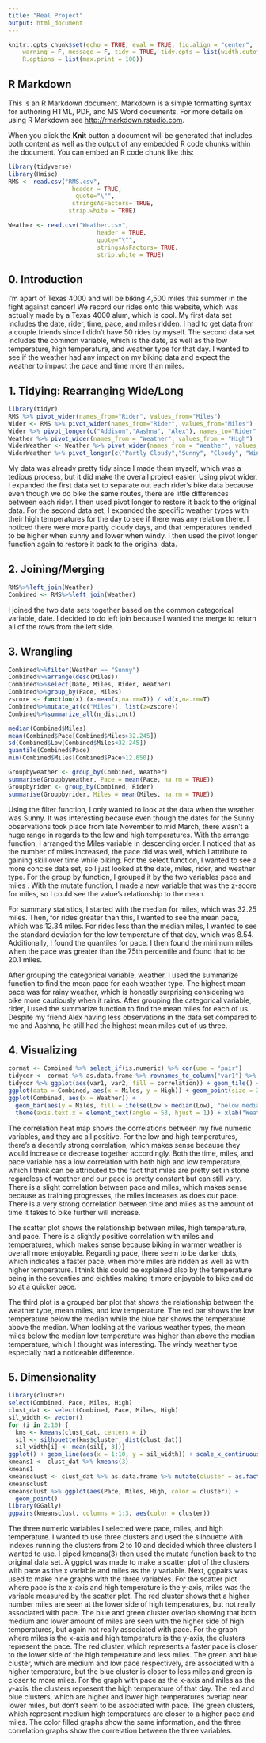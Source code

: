 ```yaml
---
title: "Real Project"
output: html_document
---
```


```r
knitr::opts_chunk$set(echo = TRUE, eval = TRUE, fig.align = "center", 
    warning = F, message = F, tidy = TRUE, tidy.opts = list(width.cutoff = 60), 
    R.options = list(max.print = 100))
```

## R Markdown

This is an R Markdown document. Markdown is a simple formatting syntax for authoring HTML, PDF, and MS Word documents. For more details on using R Markdown see <http://rmarkdown.rstudio.com>.

When you click the **Knit** button a document will be generated that includes both content as well as the output of any embedded R code chunks within the document. You can embed an R code chunk like this:

```r
library(tidyverse)
library(Hmisc)
RMS <- read.csv("RMS.csv", 
                  header = TRUE, 
                   quote="\"", 
                  stringsAsFactors= TRUE, 
                 strip.white = TRUE)

Weather <- read.csv("Weather.csv", 
                         header = TRUE, 
                         quote="\"", 
                         stringsAsFactors= TRUE, 
                         strip.white = TRUE)

```

## 0. Introduction

I'm apart of Texas 4000 and will be biking 4,500 miles this summer in the fight against cancer! We record our rides onto this website, which was actually made by a Texas 4000 alum, which is cool. My first data set includes the date, rider, time, pace, and miles ridden. I had to get data from a couple friends since I didn't have 50 rides by myself. The second data set includes the common variable, which is the date, as well as the low temperature, high temperature, and weather type for that day. I wanted to see if the weather had any impact on my biking data and expect the weather to impact the pace and time more than miles. 

## 1. Tidying: Rearranging Wide/Long

```R
library(tidyr)
RMS %>% pivot_wider(names_from="Rider", values_from="Miles")
Wider <- RMS %>% pivot_wider(names_from="Rider", values_from="Miles")
Wider %>% pivot_longer(c("Addison","Aashna", "Alex"), names_to="Rider", values_to="Miles") %>% na.omit(DT)
Weather %>% pivot_wider(names_from = "Weather", values_from = "High")
WiderWeather <- Weather %>% pivot_wider(names_from = "Weather", values_from = "High")
WiderWeather %>% pivot_longer(c("Partly Cloudy","Sunny", "Cloudy", "Windy", "Rainy"), names_to="Weather.Type", values_to="High") %>% na.omit(DT)
```

My data was already pretty tidy since I made them myself, which was a tedious process, but it did make the overall project easier. Using pivot wider, I expanded the first data set to separate out each rider's bike data because even though we do bike the same routes, there are little differences between each rider. I then used pivot longer to restore it back to the original data. For the second data set, I expanded the specific weather types with their high temperatures for the day to see if there was any relation there. I noticed there were more partly cloudy days, and that temperatures tended to be higher when sunny and lower when windy. I then used the pivot longer function again to restore it back to the original data. 

## 2. Joining/Merging

```R
RMS%>%left_join(Weather)
Combined <- RMS%>%left_join(Weather)
```

I joined the two data sets together based on the common categorical variable, date. I decided to do left join because I wanted the merge to return all of the rows from the left side. 

## 3. Wrangling

```R
Combined%>%filter(Weather == "Sunny")
Combined%>%arrange(desc(Miles))
Combined%>%select(Date, Miles, Rider, Weather)
Combined%>%group_by(Pace, Miles)
zscore <- function(x) (x-mean(x,na.rm=T)) / sd(x,na.rm=T)
Combined%>%mutate_at(c("Miles"), list(z=zscore))
Combined%>%summarize_all(n_distinct)

median(Combined$Miles)
mean(Combined$Pace[Combined$Miles>32.245])
sd(Combined$Low[Combined$Miles<32.245])
quantile(Combined$Pace)
min(Combined$Miles[Combined$Pace>12.650])

Groupbyweather <- group_by(Combined, Weather)
summarise(Groupbyweather, Pace = mean(Pace, na.rm = TRUE))
Groupbyrider <- group_by(Combined, Rider)
summarise(Groupbyrider, Miles = mean(Miles, na.rm = TRUE))

```

Using the filter function, I only wanted to look at the data when the weather was Sunny. It was interesting because even though the dates for the Sunny observations took place from late November to mid March, there wasn't a huge range in regards to the low and high temperatures. With the arrange function, I arranged the Miles variable in descending order. I noticed that as the number of miles increased, the pace did was well, which I attribute to gaining skill over time while biking. For the select function, I wanted to see a more concise data set, so I just looked at the date, miles, rider, and weather type. For the group by function, I grouped it by the two variables pace and miles . With the mutate function, I made a new variable that was the z-score for miles, so I could see the value's relationship to the mean. 

For summary statistics, I started with the median for miles, which was 32.25 miles. Then, for rides greater than this, I wanted to see the mean pace, which was 12.34 miles. For rides less than the median miles, I wanted to see the standard deviation for the low temperature of that day, which was 8.54. Additionally, I found the quantiles for pace. I then found the minimum miles when the pace was greater than the 75th percentile and found that to be 20.1 miles. 

After grouping the categorical variable, weather, I used the summarize function to find the mean pace for each weather type. The highest mean pace was for rainy weather, which is honestly surprising considering we bike more cautiously when it rains. After grouping the categorical variable, rider, I used the summarize function to find the mean miles for each of us. Despite my friend Alex having less observations in the data set compared to me and Aashna, he still had the highest mean miles out of us three. 

## 4. Visualizing

```R
cormat <- Combined %>% select_if(is.numeric) %>% cor(use = "pair")
tidycor <- cormat %>% as.data.frame %>% rownames_to_column("var1") %>% pivot_longer(-1, names_to = "var2", values_to = "correlation")
tidycor %>% ggplot(aes(var1, var2, fill = correlation)) + geom_tile() + scale_fill_gradient2(low = "white", mid = "lightblue", high = "darkblue") + geom_text(aes(label = round(correlation, 2)), color = "white", size = 4) + theme(axis.text.x = element_text(angle = 90, hjust = 1)) + coord_fixed() + ggtitle("Correlation Map")
ggplot(data = Combined, aes(x = Miles, y = High)) + geom_point(size = 3, aes(color = Pace)) + xlab("Miles") + ylab("High Temperature") + labs(color = "Pace") + scale_color_gradient(low = "lightgreen", high = "darkgreen") + ggtitle("Scatterplot")
ggplot(Combined, aes(x = Weather)) + 
  geom_bar(aes(y = Miles, fill = ifelse(Low > median(Low), "below median", "above median")), position = "dodge", stat = "summary", fun = mean) + 
  theme(axis.text.x = element_text(angle = 53, hjust = 1)) + xlab("Weather") + ylab("Mean Miles") +  labs(fill = "Low") + ggtitle("Grouped Barplot")
```

The correlation heat map shows the correlations between my five numeric variables, and they are all positive. For the low and high temperatures, there's a decently strong correlation, which makes sense because they would increase or decrease together accordingly. Both the time, miles, and pace variable has a low correlation with both high and low temperature, which I think can be attributed to the fact that miles are pretty set in stone regardless of weather and our pace is pretty constant but can still vary. There is a slight correlation between pace and miles, which makes sense because as training progresses, the miles increases as does our pace. There is a very strong correlation between time and miles as the amount of time it takes to bike further will increase. 

The scatter plot shows the relationship between miles, high temperature, and pace. There is a slightly positive correlation with miles and temperatures, which makes sense because biking in warmer weather is overall more enjoyable. Regarding pace, there seem to be darker dots, which indicates a faster pace, when more miles are ridden as well as with higher temperature. I think this could be explained also by the temperature being in the seventies and eighties making it more enjoyable to bike and do so at a quicker pace. 

The third plot is a grouped bar plot that shows the relationship between the weather type, mean miles, and low temperature. The red bar shows the low temperature below the median while the blue bar shows the temperature above the median. When looking at the various weather types, the mean miles below the median low temperature was higher than above the median temperature, which I thought was interesting. The windy weather type especially had a noticeable difference. 

## 5. Dimensionality

```R
library(cluster)
select(Combined, Pace, Miles, High)
clust_dat <- select(Combined, Pace, Miles, High)
sil_width <- vector() 
for (i in 2:10) { 
  kms <- kmeans(clust_dat, centers = i) 
  sil <- silhouette(kms$cluster, dist(clust_dat)) 
  sil_width[i] <- mean(sil[, 3])}
ggplot() + geom_line(aes(x = 1:10, y = sil_width)) + scale_x_continuous(name = "k", breaks = 1:10)
kmeans1 <- clust_dat %>% kmeans(3)
kmeans1
kmeansclust <- clust_dat %>% as.data.frame %>% mutate(cluster = as.factor(kmeans1$cluster))
kmeansclust  
kmeansclust %>% ggplot(aes(Pace, Miles, High, color = cluster)) + 
  geom_point()  
library(GGally)
ggpairs(kmeansclust, columns = 1:3, aes(color = cluster)) 
```
The three numeric variables I selected were pace, miles, and high temperature. I wanted to use three clusters and used the silhouette with indexes running the clusters from 2 to 10 and decided which three clusters I wanted to use. I piped kmeans(3) then used the mutate function back to the original data set. A ggplot was made to make a scatter plot of the clusters with pace as the x variable and miles as the y variable. Next, ggpairs was used to make nine graphs with the three variables. For the scatter plot where pace is the x-axis and high temperature is the y-axis, miles was the variable measured by the scatter plot. The red cluster shows that a higher number miles are seen at the lower side of high temperatures, but not really associated with pace. The blue and green cluster overlap showing that both medium and lower amount of miles are seen with the higher side of high temperatures, but again not really associated with pace. For the graph where miles is the x-axis and high temperature is the y-axis, the clusters represent the pace. The red cluster, which represents a faster pace is closer to the lower side of the high temperature and less miles. The green and blue cluster, which are medium and low pace respectively, are associated with a higher temperature, but the blue cluster is closer to less miles and green is closer to more miles. For the graph with pace as the x-axis and miles as the y-axis, the clusters represent the high temperature of that day. The red and blue clusters, which are higher and lower high temperatures overlap near lower miles, but don't seem to be associated with pace. The green clusters, which represent medium high temperatures are closer to a higher pace and miles. The color filled graphs show the same information, and the three correlation graphs show the correlation between the three variables. 


